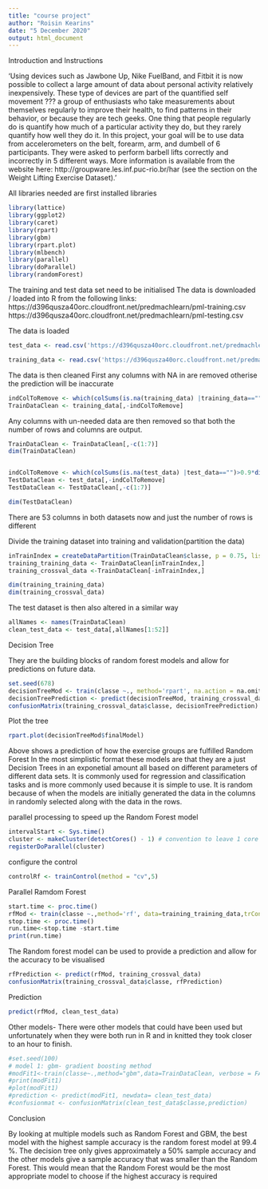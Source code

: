 ```yaml
---
title: "course project"
author: "Roisin Kearins"
date: "5 December 2020"
output: html_document
---
```

Introduction and Instructions

'Using devices such as Jawbone Up, Nike FuelBand, and Fitbit it is now possible
to collect a large amount of data about personal activity relatively inexpensively. 
These type of devices are part of the quantified self movement ??? a group of enthusiasts 
who take measurements about themselves regularly to improve their health, to find patterns 
in their behavior, or because they are tech geeks. One thing that people regularly do is quantify 
how much of a particular activity they do, but they rarely quantify how well they do it. In this project, 
your goal will be to use data from accelerometers on the belt, forearm, arm, and dumbell of 6 participants. 
They were asked to perform barbell lifts correctly and incorrectly in 5 different ways. More information is 
available from the website here: http://groupware.les.inf.puc-rio.br/har (see the section on the Weight Lifting Exercise Dataset).'

All libraries needed are first installed
libraries
```r

library(lattice)
library(ggplot2)
library(caret)
library(rpart)
library(gbm)
library(rpart.plot)
library(mlbench)
library(parallel)
library(doParallel)
library(randomForest)
```
The training and test data set need to be initialised
The data is downloaded / loaded into R from the following links: https://d396qusza40orc.cloudfront.net/predmachlearn/pml-training.csv
https://d396qusza40orc.cloudfront.net/predmachlearn/pml-testing.csv


The data is loaded
```r
test_data <- read.csv('https://d396qusza40orc.cloudfront.net/predmachlearn/pml-testing.csv')

training_data <- read.csv('https://d396qusza40orc.cloudfront.net/predmachlearn/pml-training.csv')
```
The data is then cleaned
First any columns with NA in are removed otherise the prediction will be inaccurate
```r
indColToRemove <- which(colSums(is.na(training_data) |training_data=="")>0.9*dim(training_data)[1]) 
TrainDataClean <- training_data[,-indColToRemove]
```
Any columns with un-needed data are then removed so that both the number of rows and columns are output. 

```r
TrainDataClean <- TrainDataClean[,-c(1:7)]
dim(TrainDataClean)


indColToRemove <- which(colSums(is.na(test_data) |test_data=="")>0.9*dim(test_data)[1]) 
TestDataClean <- test_data[,-indColToRemove]
TestDataClean <- TestDataClean[,-c(1:7)]

dim(TestDataClean)

```
There are 53 columns in both datasets now and just the number of rows is different


Divide the training dataset into training and validation(partition the data)
```r
inTrainIndex = createDataPartition(TrainDataClean$classe, p = 0.75, list=FALSE)
training_training_data <- TrainDataClean[inTrainIndex,]
training_crossval_data <-TrainDataClean[-inTrainIndex,]

dim(training_training_data)
dim(training_crossval_data)

```
The test dataset is then also altered in a similar way

```r

allNames <- names(TrainDataClean)
clean_test_data <- test_data[,allNames[1:52]]
```
Decision Tree

They are the building blocks of random forest models and allow for predictions on future data.
```r
set.seed(678)
decisionTreeMod <- train(classe ~., method='rpart', na.action = na.omit, data=training_training_data)
decisionTreePrediction <- predict(decisionTreeMod, training_crossval_data)
confusionMatrix(training_crossval_data$classe, decisionTreePrediction)

```
Plot the tree

```r
rpart.plot(decisionTreeMod$finalModel)
```
Above shows a prediction of how the exercise groups are fulfilled
Random Forest
In the most simplistic format these models are that they are a just Decision Trees in an exponetial amount all based on different parameters of different data sets. It is commonly used for regression and classification tasks and is more commonly used because it is simple to use. It is random because of when the models are initially generated the data in the columns in randomly selected along with the data in the rows. 

parallel processing to speed up the Random Forest model
```r
intervalStart <- Sys.time()
cluster <- makeCluster(detectCores() - 1) # convention to leave 1 core for OS
registerDoParallel(cluster)
```
configure the control
```r
controlRf <- trainControl(method = "cv",5)

```
Parallel Ramdom Forest
```r
start.time <- proc.time()
rfMod <- train(classe ~.,method='rf', data=training_training_data,trControl=controlRf, ntree=250)
stop.time <- proc.time() 
run.time<-stop.time -start.time 
print(run.time) 
```
The Random forest model can be used to provide a prediction and allow for the accuracy to be visualised
```r
rfPrediction <- predict(rfMod, training_crossval_data)
confusionMatrix(training_crossval_data$classe, rfPrediction)
```
Prediction

```r
predict(rfMod, clean_test_data)
```
Other models- There were other models that could have been used but unfortunately when they were both run in R and in knitted they took closer to an hour to finish.
```r
#set.seed(100)
# model 1: gbm- gradient boosting method
#modFit1<-train(classe~.,method="gbm",data=TrainDataClean, verbose = FALSE, na.action = na.omit )
#print(modFit1)
#plot(modFit1)
#prediction <- predict(modFit1, newdata= clean_test_data)
#confusionmat <- confusionMatrix(clean_test_data$classe,prediction)
```



Conclusion

By looking at multiple models such as Random Forest and GBM, the best model with the highest sample accuracy is the random forest model at 99.4  %. The decision tree only gives approximately a 50% sample accuracy and the other models give a sample accuracy that was smaller than the Random Forest. This would mean that the Random Forest would be the most appropriate model to choose if the highest accuracy is required

